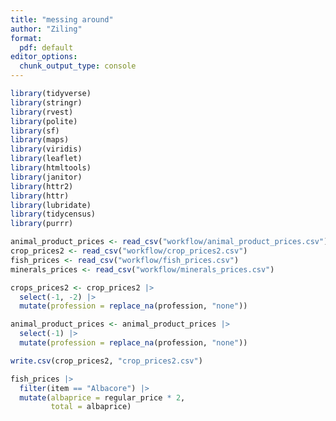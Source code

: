 ```yaml
---
title: "messing around"
author: "Ziling"
format:
  pdf: default
editor_options: 
  chunk_output_type: console
---
```

```r
library(tidyverse)
library(stringr)
library(rvest)
library(polite)
library(sf)
library(maps)
library(viridis)
library(leaflet)
library(htmltools)
library(janitor)
library(httr2)
library(httr)
library(lubridate)
library(tidycensus)
library(purrr)
```

```r
animal_product_prices <- read_csv("workflow/animal_product_prices.csv")
crop_prices2 <- read_csv("workflow/crop_prices2.csv")
fish_prices <- read_csv("workflow/fish_prices.csv")
minerals_prices <- read_csv("workflow/minerals_prices.csv")
```

```r
crops_prices2 <- crop_prices2 |>
  select(-1, -2) |>
  mutate(profession = replace_na(profession, "none"))

animal_product_prices <- animal_product_prices |>
  select(-1) |>
  mutate(profession = replace_na(profession, "none"))

write.csv(crop_prices2, "crop_prices2.csv")

```

```r
fish_prices |>
  filter(item == "Albacore") |>
  mutate(albaprice = regular_price * 2,
         total = albaprice)
```


